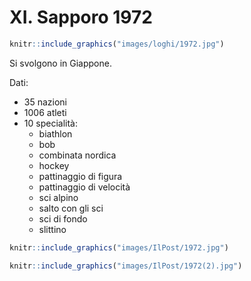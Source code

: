 # XI. Sapporo 1972 {-}

```{r, echo=FALSE, out.height='40%', fig.cap='XI edizione dei Giochi olimpici invernali'}
knitr::include_graphics("images/loghi/1972.jpg")
```

Si svolgono in Giappone.

Dati:

* 35 nazioni
* 1006 atleti
* 10 specialità:
  * biathlon
  * bob
  * combinata nordica
  * hockey
  * pattinaggio di figura
  * pattinaggio di velocità
  * sci alpino
  * salto con gli sci
  * sci di fondo
  * slittino

```{r, echo=FALSE, out.height='80%', fig.cap='Irina Rodnina e Alexei Ulanov, vincitori della prova in coppia di pattinaggio artistico, sul podio alle Olimpiadi di Sapporo del 1972. (STAFF/AFP/Getty Images)'}
knitr::include_graphics("images/IlPost/1972.jpg")
```

```{r, echo=FALSE, out.height='80%', fig.cap='Il pubblico festeggia gli sciatori svizzeri Bernhard Russi e Rolland Collombin dopo la discesa libera alle Olimpiadi di Sapporo del 1972. (STAFF/AFP/Getty Images)'}
knitr::include_graphics("images/IlPost/1972(2).jpg")
```